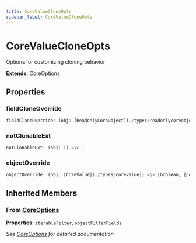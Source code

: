 ```yaml
---
title: CoreValueCloneOpts
sidebar_label: CoreValueCloneOpts
---
```


# CoreValueCloneOpts

Options for customizing cloning behavior

**Extends:** [CoreOptions](./coreoptions)

## Properties

### fieldCloneOverride

```typescript
fieldCloneOverride: (obj: [ReadonlyCoreObject](./types/readonlycoreobject) | [CoreDictionary](./types/coredictionary), key: string, opts: [CoreValueCloneOpts](./interfaces/corevaluecloneopts)) =\> [CoreValue](./types/corevalue)
```

### notClonableExt

```typescript
notClonableExt: (obj: T) =\> T
```

### objectOverride

```typescript
objectOverride: (obj: [CoreValue](./types/corevalue)) =\> [boolean, [CoreValue](./types/corevalue)]
```

## Inherited Members

### From [CoreOptions](../interfaces/coreoptions)

**Properties:** `iterableFilter`, `objectFilterFields`

*See [CoreOptions](../interfaces/coreoptions) for detailed documentation*

